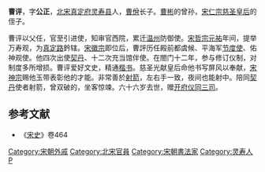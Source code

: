 '''曹评'''，字'''公正'''，[[北宋|北宋]][[真定府|真定府]][[灵寿县|灵寿县]]人，[[曹佾|曹佾]]长子。[[曹彬|曹彬]]的曾孙，[[宋仁宗|宋仁宗]][[慈圣皇后|慈圣皇后]]的侄子。

曹评以父任，官至引进使，知审官西院，累迁[[温州|温州]]防御使。[[宋哲宗|宋哲宗]][[元祐|元祐]]年间，提举万寿观，为[[真定路|真定路]]鈐辖。[[宋徽宗|宋徽宗]]即位后，曹評历任殿前都虞候、平海军[[节度使|节度使]]、佑神观使。他四次出使[[辽国|契丹]]、十二次充当馆伴使。在閤门十二年，参与修订仪制，对制度多所增损。曹评爱好文史，精通[[楷书|楷书]]。慈圣光献皇后命他书写屏风以奉献，[[宋神宗|宋神宗]]赐他玉带表彰他的才能。非常善於[[射箭|射箭]]，左右手一致，夜间也能射中。陪同[[契丹|契丹]]使者射箭，曾双破的，坐客惊竦。六十六岁去世，赠[[开府仪同三司|开府仪同三司]]。

==参考文献==
* 《[[宋史|宋史]]》卷464

{{DEFAULTSORT:C}}

[[Category:宋朝外戚|Category:宋朝外戚]]
[[Category:北宋官員|Category:北宋官員]]
[[Category:宋朝書法家|Category:宋朝書法家]]
[[Category:灵寿人|Category:灵寿人]]
[[Category:曹姓|P]]
